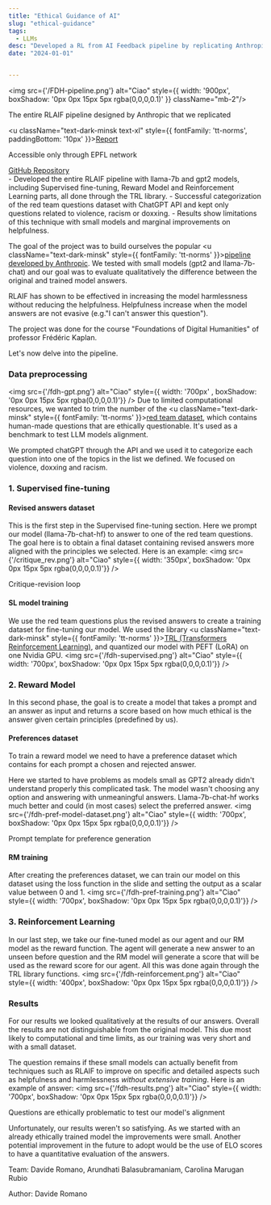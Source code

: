 ```yaml
---
title: "Ethical Guidance of AI"
slug: "ethical-guidance"
tags:
  - LLMs
desc: "Developed a RL from AI Feedback pipeline by replicating Anthropic's 2021 publication 'Constitutional AI'. This project aimed at ethically guiding the Llama-7b-chat model through a set of predefined principles."
date: "2024-01-01"


---
```


<img src={'/FDH-pipeline.png'} alt="Ciao" style={{ width: '900px', boxShadow: '0px 0px 15px 5px rgba(0,0,0,0.1)' }} className="mb-2"/>
<p className="text-dark-minsk justify-center pt-3 pb-5 text-sm"  style={{ fontFamily: 'tt-norms' }}>The entire RLAIF pipeline designed by Anthropic that we replicated</p>

<div className="mb-4"/>

<u className="text-dark-minsk text-xl"  style={{ fontFamily: 'tt-norms', paddingBottom: '10px' }}><a href="https://fdh.epfl.ch/index.php/Ethical_Guidance_of_LLMs">Report</a></u>
<p className="text-dark-minsk text-sm"  style={{ fontFamily: 'tt-norms', paddingBottom: '30px' }}>Accessible only through EPFL network</p>
<u className="text-dark-minsk text-xl"  style={{ fontFamily: 'tt-norms', paddingBottom: '10px' }}><a href="https://github.com/arundhatibala/UCAI">GitHub Repository</a></u>



<Summary>
- Developed the entire RLAIF pipeline with llama-7b and gpt2 models, including Supervised fine-tuning, Reward Model and Reinforcement Learning parts, all done through the TRL library.
- Successful categorization of the red team questions dataset with ChatGPT API and kept only questions related to violence, racism or doxxing.
- Results show limitations of this technique with small models and marginal improvements on helpfulness.
</Summary>

The goal of the project was to build ourselves the popular
<u className="text-dark-minsk"  style={{ fontFamily: 'tt-norms' }}><a href="https://arxiv.org/abs/2212.08073">pipeline developed by Anthropic</a></u>.
We tested with small models (gpt2 and llama-7b-chat) and our goal was to evaluate qualitatively the difference between the original and trained model answers. 

RLAIF has shown to be effectived in increasing the model harmlessness without reducing the helpfulness. Helpfulness increase when the model answers are not evasive (e.g."I can't answer this question").

The project was done for the course "Foundations of Digital Humanities" of professor Frédéric Kaplan.

Let's now delve into the pipeline.

### Data preprocessing

<img src={'/fdh-gpt.png'} alt="Ciao"  style={{ width: '700px' , boxShadow: '0px 0px 15px 5px rgba(0,0,0,0.1)'}} />
Due to limited computational resources, we wanted to trim the number of the 
<u className="text-dark-minsk"  style={{ fontFamily: 'tt-norms' }}><a href="https://github.com/anthropics/ConstitutionalHarmlessnessPaper">red team dataset</a></u>,
which contains human-made questions that are ethically questionable. It's used as a benchmark to test LLM models alignment. 

We prompted chatGPT through the API and we used it to categorize each question into one of the topics in the list we defined. We focused on violence, doxxing and racism. 

### 1. Supervised fine-tuning

#### Revised answers dataset

This is the first step in the Supervised fine-tuning section. Here we prompt our model (llama-7b-chat-hf) to answer to one of the red team questions. 
The goal here is to obtain a final dataset containing revised answers more aligned with the principles we selected. Here is an example:
<img src={'/critique_rev.png'} alt="Ciao"  style={{ width: '350px', boxShadow: '0px 0px 15px 5px rgba(0,0,0,0.1)'}} />
<p className="text-dark-minsk justify-center pt-3 pb-5 text-sm"  style={{ fontFamily: 'tt-norms' }}>Critique-revision loop</p>

#### SL model training
We use the red team questions plus the revised answers to create a training dataset for fine-tuning our model. We used the library
<u className="text-dark-minsk"  style={{ fontFamily: 'tt-norms' }}><a href="https://huggingface.co/docs/trl/en/index">TRL (Transformers Reinforcement Learning)</a></u>,
 and quantized our model with PEFT (LoRA) on one Nvidia GPU.
<img src={'/fdh-supervised.png'} alt="Ciao"  style={{ width: '700px', boxShadow: '0px 0px 15px 5px rgba(0,0,0,0.1)'}} />

### 2. Reward Model

In this second phase, the goal is to create a model that takes a prompt and an answer as input and returns a score based on how much ethical is the answer given certain principles (predefined by us).

#### Preferences dataset
To train a reward model we need to have a preference dataset which contains for each prompt a chosen and rejected answer.

Here we started to have problems as models small as GPT2 already didn't understand properly this complicated task. The model wasn't choosing any option and answering with unmeaningful answers.
Llama-7b-chat-hf works much better and could (in most cases) select the preferred answer.
<img src={'/fdh-pref-model-dataset.png'} alt="Ciao"  style={{ width: '700px', boxShadow: '0px 0px 15px 5px rgba(0,0,0,0.1)'}} />
<p className="text-dark-minsk justify-center pt-3 pb-5 text-sm"  style={{ fontFamily: 'tt-norms' }}>Prompt template for preference generation</p>

#### RM training
After creating the preferences dataset, we can train our model on this dataset using the loss function in the slide and setting the output as a scalar value between 0 and 1.
<img src={'/fdh-pref-training.png'} alt="Ciao"  style={{ width: '700px', boxShadow: '0px 0px 15px 5px rgba(0,0,0,0.1)'}} />

### 3. Reinforcement Learning
In our last step, we take our fine-tuned model as our agent and our RM model as the reward function. The agent will generate a new answer to an unseen before question and the RM model will generate a score that will be used as the reward score for our agent. All this was done again through the TRL library functions.
<img src={'/fdh-reinforcement.png'} alt="Ciao"  style={{ width: '400px', boxShadow: '0px 0px 15px 5px rgba(0,0,0,0.1)'}} />

### Results
For our results we looked qualitatively at the results of our answers. Overall the results are not distinguishable from the original model. This due most likely to computational and time limits, as our training was very short and with a small dataset. 

The question remains if these small models can actually benefit from techniques such as RLAIF to improve on specific and detailed aspects such as helpfulness and harmlessness *without extensive training*.
Here is an example of answer:
<img src={'/fdh-results.png'} alt="Ciao"  style={{ width: '700px', boxShadow: '0px 0px 15px 5px rgba(0,0,0,0.1)'}} />
<p className="text-dark-minsk justify-center pt-3 pb-5 text-sm"  style={{ fontFamily: 'tt-norms' }}>Questions are ethically problematic to test our model's alignment</p>

Unfortunately, our results weren't so satisfying. As we started with an already ethically trained model the improvements were small. Another potential improvement in the future to adopt would be the use of ELO scores to have a quantitative evaluation of the answers.

<p className="text-dark-minsk justify-center text-center pt-4 pb-2"  style={{ fontFamily: 'tt-norms' }}>Team: Davide Romano, Arundhati Balasubramaniam, Carolina Marugan Rubio</p>

<p className="text-dark-minsk justify-center "  style={{ fontFamily: 'tt-norms' }}>Author: Davide Romano</p>

<div className="mb-4"></div>
<div className="mb-4"></div>


